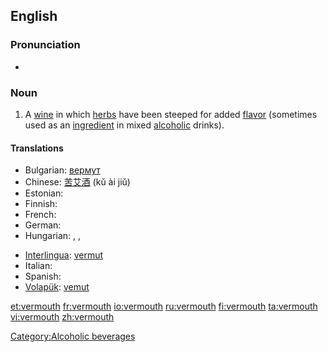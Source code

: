 {{wikipedia}}
==English==

===Pronunciation===
*{{rhymes|uːθ}}

===Noun===
{{en-noun}}

# A [[wine]] in which [[herb]]s have been steeped for added [[flavor]] (sometimes used as an [[ingredient]] in mixed [[alcoholic]] drinks).

====Translations====
{{trans-top|wine infused with herbs}}
* Bulgarian: [[вермут]] {{m}}
* Chinese: [[苦艾酒]] (kǔ ài jiǔ)
* Estonian: {{t-|et|vermut}}
* Finnish: {{t-|fi|vermutti}}
* French: {{t+|fr|vermouth|m}}
* German: {{t+|de|Wermut|m}}
* Hungarian: {{t-|hu|vermut}}, {{t-|hu|ürmös}}, {{t-|hu|ürmösbor}}
{{trans-mid}}
* [[Interlingua]]: [[vermut]]
* Italian: {{t-|it|vermut|m}}
* Spanish: {{t-|es|vermú|m}}
* [[Volapük]]: [[vemut]]
{{trans-bottom}}

[[Category:Alcoholic beverages]]

[[et:vermouth]]
[[fr:vermouth]]
[[io:vermouth]]
[[ru:vermouth]]
[[fi:vermouth]]
[[ta:vermouth]]
[[vi:vermouth]]
[[zh:vermouth]]